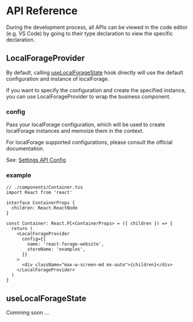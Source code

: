 # API Reference

During the development process, all APIs can be viewed in the code editor (e.g. VS Code) by going to their type declaration to view the specific declaration.

## LocalForageProvider

By default, calling [useLocalForageState](#uselocalforagestate) hook directly will use the default configuration and instance of localForage.

If you want to specify the configuration and create the specified instance, you can use LocalForageProvider to wrap the business component.

### config

Pass your localForage configuration, which will be used to create localForage instances and memoize them in the context.

For localForage supported configurations, please consult the official documentation.

See: [Settings API Config](https://localforage.github.io/localForage/#settings-api-config)

### example

```tsx
// ./components/Container.tsx
import React from 'react'

interface ContainerProps {
  children: React.ReactNode
}

const Container: React.FC<ContainerProps> = ({ children }) => {
  return (
    <LocalForageProvider
      config={{
        name: 'react-forage-website',
        storeName: 'examples',
      }}
    >
      <div className="max-w-screen-md mx-auto">{children}</div>
    </LocalForageProvider>
  )
}
```

## useLocalForageState

Comming soon ...

